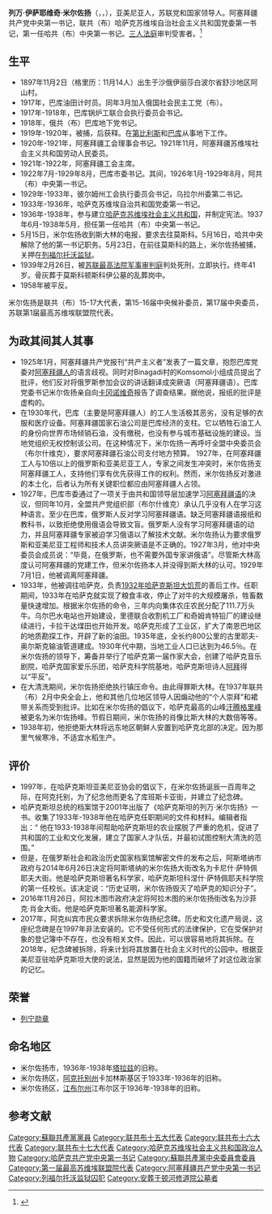 {{Rough translation|time=2020-09-21T00:29:35+00:00}}
{{Infobox Politician
| name          = Лево́н Иса́евич Мирзоя́н<br>列万·伊萨耶维奇·米尔佐扬
| image         = File:Levon Mirzoyan.jpg
| office        = [[阿塞拜疆共产党_(1920年)|阿塞拜疆共产党]]中央第一书记
| term_start    = 1926年1月21日
| term_end      = 1929年8月5日
| predecessor   = [[谢尔盖·米罗诺维奇·基洛夫|谢尔盖·米罗诺维奇·基洛夫]]
| successor     = [[尼古拉·费奥多罗维奇·吉卡洛|尼古拉·费奥多罗维奇·吉卡洛]]
| office2        = 联共（布）哈萨克自治苏维埃社会主义共和国党委第一书记
| term_start2    = 1933年2月5日
| term_end2      = 1937年4月23日
| predecessor2   = [[菲利普·伊萨耶维奇·戈洛谢金|菲利普·伊萨耶维奇·戈洛谢金]]
| successor2     = 职位废除
| office3       = [[哈萨克共产党|哈萨克共产党]]中央第一书记
| term_start3   = 1937年4月23日
| term_end3     = 1938年5月23日
| predecessor3  = 职位建立
| successor3    = [[尼古拉·亚历山德罗维奇·斯科沃佐夫|尼古拉·亚历山德罗维奇·斯科沃佐夫]]
| birth_date    = {{OldStyleDate|1897年|11月14日|11月2日}}
| birth_place   = {{flag|Russian Empire}}[[伊莉莎白波爾省|伊莉莎白波爾省]]舒沙地区阿山村
| death_date    = {{death date and age|mf=yes|1939|2|26|1897|11|14|df=y}}
| death_place   = {{USSR}}[[莫斯科|莫斯科]][[列福尔托沃监狱|列福尔托沃监狱]]
| nationality   = {{flag|Russian Empire}}（1897-1917）<br>{{flag|Russian SFSR|1918}}（1918-1922）<br>{{URS}}（1922-1939）
| party         = 苏联共产党
|awards={{{!}} style="background:transparent"
{{!}} {{列宁勋章}}
{{!}}}
}}

'''列万·伊萨耶维奇·米尔佐扬'''（{{lang-hy|Լևոն Եսայիի Միրզոյան}}，{{lang-ru|Лево́н Иса́евич Мирзоя́н}}，{{bd|1897年|11月2日（格里历：11月14日）|1939年|2月26日|catIdx=L}}），亚美尼亚人，苏联党和国家领导人。阿塞拜疆共产党中央第一书记，联共（布）哈萨克苏维埃自治社会主义共和国党委第一书记，第一任哈共（布）中央第一书记。[[三人法庭|三人法庭]]审判受害者。<ref>{{Cite web|title=Справочник по истории Коммунистической партии и Советского Союза 1898 - 1991|url=http://www.knowbysight.info/MMM/05487.asp|access-date=2020-11-14|archive-date=2021-01-29|archive-url=https://web.archive.org/web/20210129053004/http://www.knowbysight.info/MMM/05487.asp}}</ref>

== 生平 ==
* 1897年11月2日（格里历：11月14人）出生于沙俄伊丽莎白波尔省舒沙地区阿山村。
* 1917年，巴库油田计时员。同年3月加入俄国社会民主工党（布）。
* 1917年-1918年，巴库锅炉工联合会执行委员会书记。
* 1918年，俄共（布）巴库地下党书记。
* 1919年-1920年，被捕，后获释。在[[第比利斯|第比利斯]]和[[巴库|巴库]]从事地下工作。
* 1920年-1921年，阿塞拜疆工会理事会书记。1921年11月，阿塞拜疆苏维埃社会主义共和国劳动人民委员。
* 1921年-1922年，阿塞拜疆工会主席。
* 1922年7月-1929年8月，巴库市委书记。其间，1926年1月-1929年8月，阿共（布）中央第一书记。
* 1929年-1933年，彼尔姆州工会执行委员会书记，乌拉尔州委第二书记。
* 1933年-1936年，哈萨克苏维埃自治共和国党委第一书记。
* 1936年-1938年，参与建立[[哈萨克苏维埃社会主义共和国|哈萨克苏维埃社会主义共和国]]，并制定宪法。1937年6月-1938年5月，担任第一任哈共（布）中央第一书记。
* 5月15日，米尔佐扬收到斯大林的电报，要求去往莫斯科。5月16日，哈共中央解除了他的第一书记职务。5月23日，在前往莫斯科的路上，米尔佐扬被捕，关押在[[列福尔托沃监狱|列福尔托沃监狱]]。
* 1939年2月26日，被[[苏联最高法院军事审判庭|苏联最高法院军事审判庭]]判处死刑，立即执行。终年41岁。骨灰葬于莫斯科顿斯科伊公墓的乱葬岗中。
* 1958年被平反。
米尔佐扬是联共（布）15-17大代表，第15-16届中央候补委员，第17届中央委员，苏联第1届最高苏维埃联盟院代表。

== 为政其间其人其事 ==
* 1925年1月，阿塞拜疆共产党报刊“共产主义者”发表了一篇文章，抱怨巴库党委对[[阿塞拜疆人|阿塞拜疆人]]的语言歧视。同时对Binagadi村的Komsomol小组成员提出了批评，他们反对将俄罗斯参加会议的讲话翻译成突厥语（阿塞拜疆语）。巴库党委书记米尔佐扬亲自向[[卡冈诺维奇|卡冈诺维奇]]报告了调查结果。据他说，报纸的批评是虚构的。
* 在1930年代，巴库（主要是阿塞拜疆人）的工人生活极其恶劣，没有足够的衣服和医疗设备。阿塞拜疆国家石油公司是巴库经济的支柱。它以牺牲石油工人的身份向世界市场倾销石油，没有缴税，也没有参与城市基础设施的建设。当地党组织无权控制该公司。在这种情况下，米尔佐扬一再呼吁全盟中央委员会（布尔什维克），要求阿塞拜疆石油公司支付地方预算。 1927年，在阿塞拜疆工人与10倍以上的俄罗斯和亚美尼亚工人，专家之间发生冲突时，米尔佐扬支阿塞拜疆工人，支持他们享有优先获得工作的权利。然而，米尔佐扬反对激进的本土化，后者认为所有关键职位都应由阿塞拜疆人占领。
* 1927年，巴库市委通过了一项关于由共和国领导层加速学习[[阿塞拜疆语|阿塞拜疆语]]的决议，但同年10月，全盟共产党组织部（布尔什维克）承认几乎没有人在学习这种语言。至少在巴库，俄罗斯人反对学习阿塞拜疆语。缺乏阿塞拜疆语报纸和教科书，以致拒绝使用俄语会导致文盲。俄罗斯人没有学习阿塞拜疆语的动力，并且阿塞拜疆专家被迫学习俄语以了解技术文献。米尔佐扬认为要求俄罗斯和亚美尼亚工程师和技术人员讲突厥语是不正确的。1927年3月，他对中央委员会成员说：“毕竟，在俄罗斯，也不需要外国专家讲俄语”。尽管斯大林高度认可阿塞拜疆的党建工作，但米尔佐扬本人并没得到斯大林的认可。1929年7月1日，他被调离阿塞拜疆。
* 1933年，他被调往哈萨克，负责[[1932年哈萨克斯坦大饥荒|1932年哈萨克斯坦大饥荒]]的善后工作。任职期间，1933年在哈萨克就实现了粮食丰收，停止了对牛的大规模屠杀，牲畜数量快速增加。根据米尔佐扬的命令，三年内向集体农庄农民分配了111.7万头牛。乌尔巴水电站也开始建设，里德联合收割机工厂和奇姆肯特铅厂的建设继续进行，卡拉干达煤田也开始开发。哈萨克形成了工业区，扩大了南恩巴地区的地质勘探工作，开辟了新的油田。1935年底，全长约800公里的古里耶夫-奥尔斯克输油管道建成。1930年代中期，当地工业人口已达到为46.5％。在米尔佐扬的领导下，筹备并举行了哈萨克第一届作家大会，创建了哈萨克音乐剧院，哈萨克国家爱乐乐团，哈萨克科学院基地，哈萨克斯坦诗人[[阿拜·庫南巴耶夫|阿拜]]得以“平反”。
* 在大清洗期间，米尔佐扬拒绝执行镇压命令。由此得罪斯大林。在1937年联共（布）2月中央全会上，他和其他几位地区领导人因煽动他的“个人崇拜”和裙带关系而受到批评。比如在米尔佐扬的倡议下，哈萨克最高的山峰[[汗腾格里峰|汗腾格里峰]]被更名为米尔佐扬峰。节假日期间，米尔佐扬的肖像比斯大林的大数倍等等。
* 1938年初，他拒绝斯大林将远东地区朝鲜人安置到哈萨克北部的决定。因为那里气候寒冷，不适宜水稻生产。

== 评价 ==
* 1997年，在哈萨克斯坦亚美尼亚协会的倡议下，在米尔佐扬诞辰一百周年之际，在阿克托别，为了纪念他而更名了库班斯卡亚街，并建立了纪念碑。
* 哈萨克斯坦总统的档案馆于2001年出版了《哈萨克斯坦的列万·米尔佐扬》一书。收集了1933年-1938年他在哈萨克任职期间的文件和材料。编辑者指出：“ 他在1933-1938年间帮助哈萨克斯坦的农业摆脱了严重的危机，促进了共和国的工业和文化发展，建立了国家人才队伍，并最初试图控制大清洗的范围。”
* 但是，在俄罗斯社会和政治历史国家档案馆解密文件的发布之后，阿斯塔纳市政府与2014年6月26日决定将阿斯塔纳的米尔佐扬大街改名为卡尼什·萨特佩耶夫大街。他是哈萨克斯坦著名科学家，哈萨克斯坦科涅什·萨特佩耶夫科学院的第一任校长。该决定说：“历史证明，米尔佐扬毁灭了哈萨克的知识分子”。
* 2016年11月26日，阿拉木图市政府决定将阿拉木图的米尔佐扬街改名为沙菲克·肖金大街。他是哈萨克斯坦著名能源科学家。
* 2017年，阿克纠宾市民众要求拆除米尔佐扬纪念碑。历史和文化遗产局说，这座纪念碑是在1997年非法安装的。它不受任何形式的法律保护，它在受保护对象的登记簿中不存在，也没有相关文件。因此，可以很容易地将其拆除。在2018年，纪念碑被拆除，将来计划将其放置在社会主义时代的公园中。根据亚美尼亚驻哈萨克斯坦大使的说法，显然是因为他的国籍而破坏了对这位政治家的记忆。

== 荣誉 ==
* [[列宁勋章|列宁勋章]]

== 命名地区 ==
* 米尔佐扬市，1936年-1938年[[塔拉兹|塔拉兹]]的旧称。
* 米尔佐扬区，[[阿克托别州|阿克托别州]]卡加林斯基区于1933年-1936年的旧称。
* 米尔佐扬区，[[江布尔州|江布尔州]]江布尔区于1936年-1938年的旧称。

== 参考文献 ==
{{Reflist}}

{{commonscat|Levon Mirzoyan}}

{{哈薩克共和國首長}}
{{Authority control}}

{{DEFAULTSORT:Mirzoyan, Levon}}
[[Category:蘇聯共產黨黨員|Category:蘇聯共產黨黨員]]
[[Category:联共布十五大代表|Category:联共布十五大代表]]
[[Category:联共布十六大代表|Category:联共布十六大代表]]
[[Category:联共布十七大代表|Category:联共布十七大代表]]
[[Category:哈萨克苏维埃社会主义共和国政治人物|Category:哈萨克苏维埃社会主义共和国政治人物]]
[[Category:哈萨克共产党中央第一书记|Category:哈萨克共产党中央第一书记]]
[[Category:蘇聯共產黨中央委員會委員|Category:蘇聯共產黨中央委員會委員]]
[[Category:第一届最高苏维埃联盟院代表|Category:第一届最高苏维埃联盟院代表]]
[[Category:阿塞拜疆共产党中央第一书记|Category:阿塞拜疆共产党中央第一书记]]
[[Category:列福尔托沃监狱囚犯|Category:列福尔托沃监狱囚犯]]
[[Category:安葬于顿河修道院公墓者|Category:安葬于顿河修道院公墓者]]